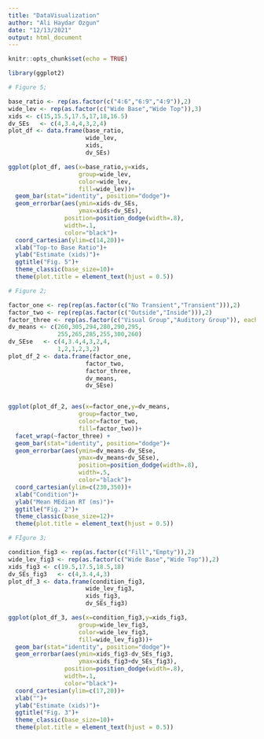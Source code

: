 ```yaml
---
title: "DataVisualization"
author: "Ali Haydar Ozgun"
date: "12/13/2021"
output: html_document
---
```


```r
knitr::opts_chunk$set(echo = TRUE)
```

```r

library(ggplot2)

# Figure 5;

base_ratio <- rep(as.factor(c("4:6","6:9","4:9")),2)
wide_lev <- rep(as.factor(c("Wide Base","Wide Top")),3)
xids <- c(15,15.5,17.5,17,18,16.5)
dv_SEs   <- c(4,3.4,4,3,2,4)
plot_df <- data.frame(base_ratio,
                      wide_lev,
                      xids,
                      dv_SEs)

ggplot(plot_df, aes(x=base_ratio,y=xids,
                    group=wide_lev,
                    color=wide_lev,
                    fill=wide_lev))+
  geom_bar(stat="identity", position="dodge")+
  geom_errorbar(aes(ymin=xids-dv_SEs,
                    ymax=xids+dv_SEs),
                position=position_dodge(width=.8),
                width=.1,
                color="black")+
  coord_cartesian(ylim=c(14,20))+
  xlab("Top-to Base Ratio")+
  ylab("Estimate (xids)")+
  ggtitle("Fig. 5")+
  theme_classic(base_size=10)+
  theme(plot.title = element_text(hjust = 0.5))

```


```r

# Figure 2;

factor_one <- rep(rep(as.factor(c("No Transient","Transient"))),2)
factor_two <- rep(rep(as.factor(c("Outside","Inside"))),2)
factor_three <- rep(as.factor(c("Visual Group","Auditory Group")), each = 6)
dv_means <- c(260,305,294,280,290,295,
              255,265,285,255,300,260)
dv_SEse   <- c(4,3.4,4,3,2,4,
              1,2,1,2,3,2)
plot_df_2 <- data.frame(factor_one,
                      factor_two,
                      factor_three,
                      dv_means,
                      dv_SEse)


ggplot(plot_df_2, aes(x=factor_one,y=dv_means,
                    group=factor_two,
                    color=factor_two,
                    fill=factor_two))+
  facet_wrap(~factor_three) +
  geom_bar(stat="identity", position="dodge")+
  geom_errorbar(aes(ymin=dv_means-dv_SEse,
                    ymax=dv_means+dv_SEse),
                    position=position_dodge(width=.8),
                    width=.5,
                    color="black")+
  coord_cartesian(ylim=c(230,350))+
  xlab("Condition")+
  ylab("Mean MEdian RT (ms)")+
  ggtitle("Fig. 2")+
  theme_classic(base_size=12)+
  theme(plot.title = element_text(hjust = 0.5))

```



```r

# Fİgure 3;

condition_fig3 <- rep(as.factor(c("Fill","Empty")),2)
wide_lev_fig3 <- rep(as.factor(c("Wide Base","Wide Top")),2)
xids_fig3 <- c(19.5,17.5,18.5,18)
dv_SEs_fig3   <- c(4,3.4,4,3)
plot_df_3 <- data.frame(condition_fig3,
                      wide_lev_fig3,
                      xids_fig3,
                      dv_SEs_fig3)

ggplot(plot_df_3, aes(x=condition_fig3,y=xids_fig3,
                    group=wide_lev_fig3,
                    color=wide_lev_fig3,
                    fill=wide_lev_fig3))+
  geom_bar(stat="identity", position="dodge")+
  geom_errorbar(aes(ymin=xids_fig3-dv_SEs_fig3,
                    ymax=xids_fig3+dv_SEs_fig3),
                position=position_dodge(width=.8),
                width=.1,
                color="black")+
  coord_cartesian(ylim=c(17,20))+
  xlab("")+
  ylab("Estimate (xids)")+
  ggtitle("Fig. 3")+
  theme_classic(base_size=10)+
  theme(plot.title = element_text(hjust = 0.5))


```

